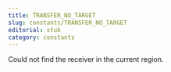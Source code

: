 ```yaml
---
title: TRANSFER_NO_TARGET
slug: constants/TRANSFER_NO_TARGET
editorial: stub
category: constants
---
```


<LSLConstant
	name="TRANSFER_NO_TARGET"
	type="integer"
	value="-2"
/>

Could not find the receiver in the current region.
